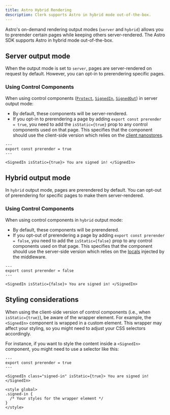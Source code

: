 ```yaml
---
title: Astro Hybrid Rendering
description: Clerk supports Astro in hybrid mode out-of-the-box.
---
```


Astro's on-demand rendering output modes (`server` and `hybrid`) allows you to prerender certain pages while keeping others server-rendered. The Astro SDK supports Astro in hybrid mode out-of-the-box.

## Server output mode

When the output mode is set to `server`, pages are server-rendered on request by default. However, you can opt-in to prerendering specific pages.

### Using Control Components

When using control components ([`Protect`](/docs/components/protect), [`SignedIn`](/docs/components/control/signed-in), [`SignedOut`](/docs/components/control/signed-out)) in server output mode:

- By default, these components will be server-rendered.
- If you opt-in to prerendering a page by adding `export const prerender = true`, you need to add the `isStatic={true}` prop to any control components used on that page. This specifies that the component should use the client-side version which relies on the [client nanostores](/docs/references/astro/auth-store).

```astro {{ filename: 'src/pages/index.astro' }}
---
export const prerender = true
---

<SignedIn isStatic={true}> You are signed in! </SignedIn>
```

## Hybrid output mode

In `hybrid` output mode, pages are prerendered by default. You can opt-out of prerendering for specific pages to make them server-rendered.

### Using Control Components

When using control components in `hybrid` output mode:

- By default, these components will be prerendered.
- If you opt-out of prerendering a page by adding `export const prerender = false`, you need to add the `isStatic={false}` prop to any control components used on that page. This specifies that the component should use the server-side version which relies on the [locals](/docs/references/astro/locals) injected by the middleware.

```astro {{ filename: 'src/pages/index.astro' }}
---
export const prerender = false
---

<SignedIn isStatic={false}> You are signed in! </SignedIn>
```

## Styling considerations

When using the client-side version of control components (i.e., when `isStatic={true}`), be aware of the wrapper element. For example, the `<SignedIn>` component is wrapped in a custom element. This wrapper may affect your styling, so you might need to adjust your CSS selectors accordingly.

For instance, if you want to style the content inside a `<SignedIn>` component, you might need to use a selector like this:

```astro {{ filename: 'src/pages/index.astro' }}
---
export const prerender = true
---

<SignedIn class="signed-in" isStatic={true}> You are signed in! </SignedIn>

<style global>
.signed-in {
  /* Your styles for the wrapper element */
}
</style>
```
